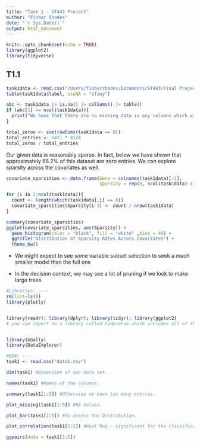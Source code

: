 ```yaml
---
title: "Task 1 - ST443 Project"
author: "Finbar Rhodes"
date: "`r Sys.Date()`"
output: html_document
---
```


```r
knitr::opts_chunk$set(echo = TRUE)
library(ggplot2)
library(tidyverse)
```

## T1.1

```r

task1data <- read.csv("/Users/finbarrhodes/Documents/ST443/Final Project/data1.csv.gz")
table(task1data$label, useNA = "ifany")
```


```r

abc <- task1data |> is.na() |> colSums() |> table()
if (abc[1] == ncol(task1data)){
  print("We have that there are no missing data in any columns which will be hekpful in our analysis")
}
```

```r
total_zeros <- sum(rowSums(task1data == 0))
total_entries <- 5471 * 4124
total_zeros / total_entries
```
Our given data is reasonably sparse. In fact, below we have shown that approximately 66.2% of this dataset are zero entries. We can explore sparsity across the covariates as well. 

``` r
covariate_sparsities <- data.frame(Gene = colnames(task1data)[-1], 
                                   Sparsity = rep(0, ncol(task1data)-1)) 

for (i in 2:ncol(task1data)){
  count <- length(which(task1data[,i] == 0))
  covariate_sparsities$Sparsity[i-1] <- count / nrow(task1data)
}

summary(covariate_sparsities)
ggplot(covariate_sparsities, aes(Sparsity)) + 
  geom_histogram(color = "black", fill = "white" ,bins = 40) + 
  ggtitle("Distribution of Sparsity Rates Across Covariates") + 
  theme_bw()

```
- We might expect to see some variable subset selection to seek a much smaller model than the full one

- In the decision context, we may see a lot of pruning if we look to make large trees


```r
#Libraries: ----
rm(list=ls())
library(plotly)


library(readr); library(dplyr); library(tidyr); library(ggplot2) 
# you can import do a library called tidyverse which includes all of these I think, it's great.  - Finbar


library(GGally)
library(DataExplorer)

#EDA: ----
task1 <- read.csv("data1.csv")

dim(task1) #Dimension of our data set.

names(task1) #Names of the columns.

summary(task1[1:5]) #Otherwise we have too many entries.

plot_missing(task1[1:5]) #NA Values.

plot_bar(task1[1:5]) #To assess the Distribution.

plot_correlation(task1[1:5]) #Heat Map - significant for the classification setting.

ggpairs(data = task1[1:5])


```


